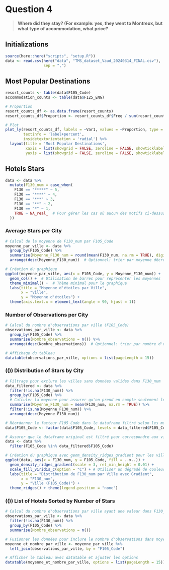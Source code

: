 # Question 4
> **Where did they stay? (For example: yes, they went to Montreux, but what type of accommodation, what price?**

## Initializations
```r
source(here::here("scripts", "setup.R"))
data <- read.csv(here("data", "TMS_dataset_Vaud_20240314_FINAL.csv"),
                 sep = ",")
```


## Most Popular Destinations
```r
resort_counts <- table(data$F105_Code)
accommodation_counts <- table(data$F125_ENG)

# Proportion
resort_counts_df <- as.data.frame(resort_counts)
resort_counts_df$Proportion <- resort_counts_df$Freq / sum(resort_counts_df$Freq)

# Plot
plot_ly(resort_counts_df, labels = ~Var1, values = ~Proportion, type = 'pie',
        textinfo = 'label+percent',
        insidetextorientation = 'radial') %>%
  layout(title = 'Most Popular Destinations',
         xaxis = list(showgrid = FALSE, zeroline = FALSE, showticklabels = FALSE),
         yaxis = list(showgrid = FALSE, zeroline = FALSE, showticklabels = FALSE))
```

## Hotels Stars
```r
data <- data %>% 
  mutate(F130_num = case_when(
    F130 == "*****" ~ 5,
    F130 == "****" ~ 4,
    F130 == "***" ~ 3,
    F130 == "**" ~ 2,
    F130 == "*" ~ 1,
    TRUE ~ NA_real_  # Pour gérer les cas où aucun des motifs ci-dessus n'est trouvé
  ))
```

### Average Stars per City
```r
# Calcul de la moyenne de F130_num par F105_Code
moyenne_par_ville <- data %>%
  group_by(F105_Code) %>%
  summarise(Moyenne_F130_num = round(mean(F130_num, na.rm = TRUE), digits=2)) %>%
  arrange(desc(Moyenne_F130_num))  # Optionnel: trier par moyenne décroissante

# Création du graphique
ggplot(moyenne_par_ville, aes(x = F105_Code, y = Moyenne_F130_num)) +
  geom_col() +  # Utilisation de barres pour représenter les moyennes
  theme_minimal() +  # Thème minimal pour le graphique
  labs(title = "Moyenne d'étoiles par Ville",
       x = "Ville",
       y = "Moyenne d'étoiles") +
  theme(axis.text.x = element_text(angle = 90, hjust = 1))
```

### Number of Observations per City
```r
# Calcul du nombre d'observations par ville (F105_Code)
observations_par_ville <- data %>%
  group_by(F105_Code) %>%
  summarise(Nombre_observations = n()) %>%
  arrange(desc(Nombre_observations))  # Optionnel: trier par nombre d'observations décroissant

# Affichage du tableau
datatable(observations_par_ville, options = list(pageLength = 15))
```

### (()) Distribution of Stars by City
```r
# Filtrage pour exclure les villes sans données valides dans F130_num
data_filtered <- data %>%
  filter(!is.na(F130_num)) %>%
  group_by(F105_Code) %>%
  # Calculer la moyenne pour assurer qu'on prend en compte seulement les villes avec des données
  summarise(Moyenne_F130_num = mean(F130_num, na.rm = TRUE)) %>%
  filter(!is.na(Moyenne_F130_num)) %>%
  arrange(desc(Moyenne_F130_num))

# Réordonner le facteur F105_Code dans le dataframe filtré selon les moyennes calculées
data$F105_Code <- factor(data$F105_Code, levels = data_filtered$F105_Code)

# Assurer que le dataframe original est filtré pour correspondre aux villes sélectionnées
data <- data %>%
  filter(F105_Code %in% data_filtered$F105_Code)

# Création du graphique avec geom_density_ridges_gradient pour les villes ayant des données valides dans F130_num
ggplot(data, aes(x = F130_num, y = F105_Code, fill = ..x..)) +
  geom_density_ridges_gradient(scale = 3, rel_min_height = 0.01) +
  scale_fill_viridis_c(option = "C") + # Utiliser un dégradé de couleurs
  labs(title = "Distribution de F130_num par Ville avec Gradient",
       x = "F130_num",
       y = "Ville (F105_Code)") +
  theme_ridges() + theme(legend.position = "none")
```

### (()) List of Hotels Sorted by Number of Stars
```r
# Calcul du nombre d'observations par ville ayant une valeur dans F130_num
observations_par_ville <- data %>%
  filter(!is.na(F130_num)) %>%
  group_by(F105_Code) %>%
  summarise(Nombre_observations = n())

# Fusionner les données pour inclure le nombre d'observations dans moyenne_par_ville
moyenne_et_nombre_par_ville <- moyenne_par_ville %>%
  left_join(observations_par_ville, by = "F105_Code")

# Afficher le tableau avec datatable et ajuster les options
datatable(moyenne_et_nombre_par_ville, options = list(pageLength = 15))
```